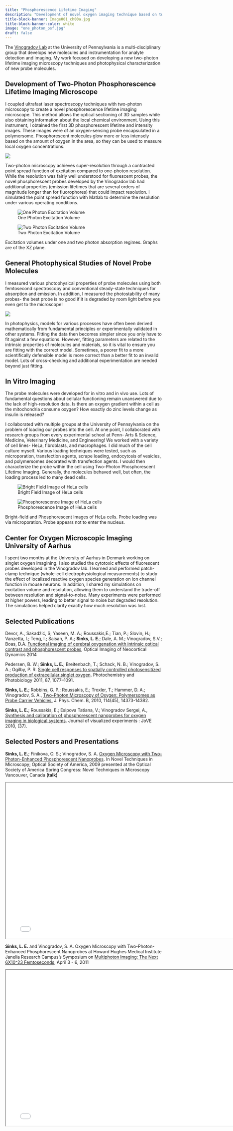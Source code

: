 ```yaml
---
title: "Phosphorescence Lifetime Imaging"
description: "Development of novel oxygen imaging technique based on two-photon excitation microscopy. Modeling kinetic events and simulation of excitation volume with Matlab." 
title-block-banner: Image001_ch00a.jpg
title-block-banner-color: white
image: "one_photon_psf.jpg"
draft: false
---
```


The [Vinogradov Lab](https://vinogradovlab.org/) at the University of Pennsylvania is a multi-disciplinary group that develops new molecules and instrumentation for analyte detection and imaging. My work focused on developing a new two-photon lifetime imaging microscopy techniques and photophysical characterization of new probe molecules.

## Development of Two-Photon Phosphorescence Lifetime Imaging Microscope

I coupled ultrafast laser spectroscopy techniques with two-photon microscopy to create a novel phosphorescence lifetime imaging microscope. This method allows the optical sectioning of 3D samples while also obtaining information about the local chemical environment. Using this instrument, I obtained the first 3D phosphorescent lifetime and intensity images. These images were of an oxygen-sensing probe encapsulated in a polymersome. Phosphorescent molecules glow more or less intensely based on the amount of oxygen in the area, so they can be used to measure local oxygen concentrations.

::: column-margin
![](3D_polymersome.png){fig-alt="a 3D image of a large white oval and a smaller less bright sphere."}
:::

Two-photon microscopy achieves super-resolution through a contracted point spread function of excitation compared to one-photon resolution. While the resolution was fairly well understood for fluorescent probes, the novel phosphorescent probes developed by the Vinogradov lab had additional properties (emission lifetimes that are several orders of magnitude longer than for fluorophores) that could impact resolution. I simulated the point spread function with Matlab to determine the resolution under various operating conditions.

::: {#fig-psf layout-ncol="2"}
![One Photon Excitation Volume](one_photon_psf.jpg){#fig-onephoton fig-alt="The PSF for one photon excitation showing a large z extent and multiple lobes and structure that would make the airy disk in the xy plane"}

![Two Photon Excitation Volume](two_photon_psf.jpg){#fig-twophoton fig-alt="The PSF for two photon excitation showing a compact oval in z direction"}

Excitation volumes under one and two photon absorption regimes. Graphs are of the XZ plane.
:::

## General Photophysical Studies of Novel Probe Molecules

I measured various photophysical properties of probe molecules using both femtosecond spectroscopy and conventional steady-state techniques for absorption and emission. In addition, I measured the photostability of many probes- the best probe is no good if it is degraded by room light before you even get to the microscope!

::: column-margin
![](stability.png){fig-alt="The line graph of the intensity of a molecule's emission over time with and without oxygen. The oxygenated sample degrades faster"}
:::

In photophysics, models for various processes have often been derived mathematically from fundamental principles or experimentally validated in other systems. Fitting the data then becomes simpler since you only have to fit against a few equations. However, fitting parameters are related to the intrinsic properties of molecules and materials, so it is vital to ensure you are fitting with the correct model. Sometimes, a poorer fit to a more scientifically defensible model is more correct than a better fit to an invalid model. Lots of cross-checking and additional experimentation are needed beyond just fitting.

## In Vitro Imaging

The probe molecules were developed for in vitro and in vivo use. Lots of fundamental questions about cellular functioning remain unanswered due to the lack of high-resolution data. Is there an oxygen gradient within a cell as the mitochondria consume oxygen? How exactly do zinc levels change as insulin is released?

I collaborated with multiple groups at the University of Pennsylvania on the problem of loading our probes into the cell. At one point, I collaborated with research groups from every experimental school at Penn- Arts & Science, Medicine, Veterinary Medicine, and Engineering! We worked with a variety of cell lines- HeLa, fibroblasts, and macrophages. I did much of the cell culture myself. Various loading techniques were tested, such as microporation, transfection agents, scrape loading, endocytosis of vesicles, and polymersomes decorated with transfection agents. I would then characterize the probe within the cell using Two-Photon Phosphorescent Lifetime Imaging. Generally, the molecules behaved well, but often, the loading process led to many dead cells.

::: {#fig-cells layout-ncol="2"}
![Bright Field Image of HeLa cells](cell.jpg){#fig-cell fig-alt="A brightfield image of a healthy triangular cell in the center and a dead or blebbed cell in the corner"}

![Phosphorescence Image of  HeLa cells](cell_phosphorescence.jpg){#fig-cell-phos fig-alt="Both cells glow white. The healthy cell has a dark spot in the center where the nucleus is"}

Bright-field and Phosphorescent Images of HeLa cells. Probe loading was via microporation. Probe appears not to enter the nucleus.
:::

## Center for Oxygen Microscopic Imaging University of Aarhus

I spent two months at the University of Aarhus in Denmark working on singlet oxygen imagining. I also studied the cytotoxic effects of fluorescent probes developed in the Vinogradov lab. I learned and performed patch-clamp technique (whole-cell electrophysiological measurements) to study the effect of localized reactive oxygen species generation on ion channel function in mouse neurons. In addition, I shared my simulations on excitation volume and resolution, allowing them to understand the trade-off between resolution and signal-to-noise. Many experiments were performed at higher powers, leading to better signal to noise but degraded resolution. The simulations helped clarify exactly how much resolution was lost.

## Selected Publications

Devor, A., Sakadžić, S; Yaseen, M. A.; Roussakis,E.; Tian, P.; Slovin, H.; Vanzetta, I.; Teng, I.; Saisan, P. A.; **Sinks, L. E.**; Dale, A. M.; Vinogradov, S.V.; Boas, D.A. [Functional imaging of cerebral oxygenation with intrinsic optical contrast and phosphorescent probes](https://escholarship.org/content/qt8cj3t8z0/qt8cj3t8z0.pdf), Optical Imaging of Neocortical Dynamics 2014

Pedersen, B. W.; **Sinks, L. E.**; Breitenbach, T.; Schack, N. B.; Vinogradov, S. A.; Ogilby, P. R. [Single cell responses to spatially controlled photosensitized production of extracellular singlet oxygen](https://www.ncbi.nlm.nih.gov/pmc/articles/PMC3166418/). Photochemistry and Photobiology 2011, 87, 1077--1091.

**Sinks, L. E.**; Robbins, G. P.; Roussakis, E.; Troxler, T.; Hammer, D. A.; Vinogradov, S. A., [Two-Photon Microscopy of Oxygen: Polymersomes as Probe Carrier Vehicles.](https://www.ncbi.nlm.nih.gov/pmc/articles/PMC2939231/) J. Phys. Chem. B, 2010, 114(45), 14373-14382.

**Sinks, L. E.**; Roussakis, E.; Esipova Tatiana, V.; Vinogradov Sergei, A., [Synthesis and calibration of phosphorescent nanoprobes for oxygen imaging in biological systems](https://www.jove.com/t/1731/synthesis-calibration-phosphorescent-nanoprobes-for-oxygen-imaging). Journal of visualized experiments : JoVE 2010, (37).

## Selected Posters and Presentations

**Sinks, L. E.**; Finikova, O. S.; Vinogradov, S. A. [Oxygen Microscopy with Two-Photon-Enhanced Phosphorescent Nanoprobes](https://opg.optica.org/abstract.cfm?uri=NTM-2009-NMC7). In Novel Techniques in Microscopy; Optical Society of America, 2009 presented at the Optical Society of America Spring Congress: Novel Techniques in Microscopy Vancouver, Canada **(talk)**

```{=html}
<iframe width="780" height="500" src="Sinks_Oxygen microscopy_2009.pdf" title="Microscopy Presentation"></iframe>
```
**Sinks, L. E.** and Vinogradov, S. A. Oxygen Microscopy with Two-Photon-Enhanced Phosphorescent Nanoprobes at Howard Hughes Medical Institute Janelia Research Campus's Symposium on [Multiphoton Imaging: The Next 6X10\^23 Femtoseconds](https://www.janelia.org/you-janelia/conferences/multiphoton-imaging-next-6x1023-femtoseconds), April 3 - 6, 2011

```{=html}
<iframe width="780" height="500" src="Sinks_HHMI.pdf" title="Microscopy Presentation"></iframe>
```
